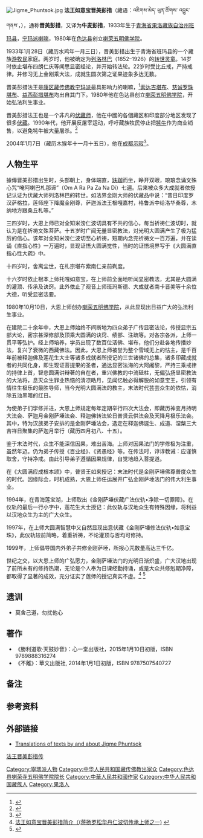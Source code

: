 [[File:Jigme_Phuntsok.jpg|thumb]]
{{Chinese|title=འཇིགས་མེད་ཕུན་ཚོགས་འབྱུང་གནས་|order=st|s=晋美彭措法王|t=晉美彭措法王|
p=Jìnměi Péngcuò Fǎwáng|w=Chin<sup>4</sup>-mei<sup>3</sup> P'eng<sup>2</sup>ts'o<sup>4</sup>|tib=འཇིགས་མེད་ཕུན་ཚོགས་འབྱུང་གནས་|wylie='Jigs-med Phun-tshogs}}
'''法王如意宝晋美彭措'''（藏语：འཇིགས་མེད་ ཕུན་ཚོགས་ འབྱུང་གནས་{{efn|འཇིགས་མེད་音为“吉美”，意为无畏；ཕུན་ཚོགས་音为“彭措”，意为“豐盛”；འབྱུང་གནས་音为“炯耐”，意为“發祥地”}}，{{bd|1933年|1月28日|2004年|1月7日|}}），通称'''晋美彭措'''，又译为'''牛麦彭措'''，1933年生于[[青海省|青海省]][[果洛藏族自治州|果洛藏族自治州]][[班玛县|班玛县]]，[[宁玛派|宁玛派]][[喇嘛|喇嘛]]，1980年在[[色达县|色达县]]创立[[色达县喇荣寺五明佛学院|喇荣五明佛学院]]。

1933年1月28日（藏历水鸡年一月三日），晋美彭措出生于青海省班玛县的一个藏族[[游牧|游牧民]]家庭。两岁时，他被确定为[[列洛林巴|列洛林巴]]（1852–1926）的[[转世灵童|转世灵童]]。14岁时依止堪布四朗仁庆等闻思显密经论，并开始转法轮。22岁时受比丘戒，严持戒律。并修习无上金刚乘大法，成就生圆次第之证果迹象多达无数。

晋美彭措法王是[[康区|康区]][[藏传佛教|藏传佛教]][[宁玛派|宁玛派]]最具影响力的喇嘛，<ref>{{Cite web |url=https://www.youtube.com/watch?v=aMq6W9JJeGw |title=忆师恩 |access-date=2015-03-11 |archive-date=2016-04-01 |archive-url=https://web.archive.org/web/20160401211310/https://www.youtube.com/watch?v=aMq6W9JJeGw |dead-url=no }}</ref>[[索达吉堪布|索达吉堪布]]、[[慈诚罗珠堪布|慈诚罗珠堪布]]、[[益西彭措堪布|益西彭措堪布]]均出自其门下。1980年他在色达县创立[[色达县喇荣寺五明佛学院|喇荣五明佛学院]]，开始弘法利生事业。

晋美彭措法王也是一个非凡的[[伏藏师|伏藏师]]，他在中國的各個藏区和印度部分地区发现了很多[[伏藏|伏藏]]。1990年代，他开展反屠宰运动，呼吁藏族牧民停止把[[牦牛|牦牛]]作为商业销售，以避免牦牛被大量屠杀。<ref>{{Cite web |url=http://www.tudou.com/programs/view/hkXv8kBQpmo/ |title=【视频】法王如意宝——慈悲呼声 |access-date=2016-01-31 |archive-date=2017-02-03 |archive-url=https://web.archive.org/web/20170203150101/http://www.tudou.com/programs/view/hkXv8kBQpmo |dead-url=no }}</ref>

2004年1月7日（藏历木猴年十一月十五日），他在[[成都|成都]][[示寂|示寂]]<ref>{{Cite web |url=http://www.phayul.com/news/article.aspx?id=5799 |title=Khenpo Jigme Phuntsok passes away |accessdate=2015-03-11 |archive-date=2005-02-20 |archive-url=https://web.archive.org/web/20050220213424/http://www.phayul.com/news/article.aspx?id=5799 |dead-url=no }}</ref>。

==人物生平==
據傳晋美彭措出生时，头部朝上，身体端直，[[趺跏|趺跏]]而坐，睁开双眼，琅琅念诵文殊心咒“唵阿喇巴札那谛”（Om A Ra Pa Za Na Di）七遍。后来被众多大成就者依授记认证为伏藏大师列洛林巴的转世。如法界金刚大师的伏藏品中说：“昔日印度罗汉萨格拉，莲师座下降魔金刚尊，萨迦派法王根嘎嘉村，格鲁派中给洛华桑尊，木纳地方跟桑丘札等。”

三四岁时，大恩上师已对全知米滂仁波切具有不共的信心，每当祈祷仁波切时，就认为是在祈祷文殊菩萨。十五岁时广闻无量显密教法，对光明大圆满产生了极为猛厉的信心。该年对全知米滂仁波切至心祈祷，短期内念完祈祷文一百万遍，并在读诵《直指心性》一万遍时，显现证悟大圆满觉性，当时的证悟境界写于《大圆满直指心性大疏》中。

十四岁时，舍离尘世，在札宗堪布索南仁亲前剃度。

十六岁时依止根本上师托嘎如意宝，在上师前全面地听闻显密教法，尤其是大圆满的灌顶、传承及诀窍。此外依止了观音上师班玛斯德、大成就者南卡晋美等十余位大德，听受显密法要。

1980年10月10日，大恩上师创办[[色达喇荣寺五明佛学院|喇荣五明佛学院]]，从此显现出日益广大的弘法利生事业。

在建院二十余年中，大恩上师始终不间断地为四众弟子广传显密法论，传授显宗五部大论，密宗甚深修部及顶乘大圆满的诀窍、绩部、注疏等。对各宗各派，上师一贯平等弘护。经上师培养，学员出现了数百位活佛、堪布，他们分赴各地传播妙法，复兴了衰微的西藏佛法。因此，大恩上师被誉为整个雪域无上的怙主，是千百年前被释迦佛及莲花生大士等诸多成就者所授记的三世诸佛的总集，诸多印藏成就者的共同化身，即生现证菩提果的圣者，通达显密法海的大阿阇黎，严持三乘戒律的持律上首，智悲圆满讲辩著的自在者，重兴佛教的中流砥柱，无偏弘扬显密教法的大法将，息灭众生罪业热恼的清凉皓月，见闻忆触必得解脱的如意宝王，引领有情往生极乐的最胜导师，当今光明大圆满法的教主，末法时代芸芸众生的依怙，消除五浊黑暗的红日。

为使弟子们学修并进，大恩上师规定每年定期举行四次大法会，即藏历神变月持明大法会、萨迦月金刚萨埵法会、释迦佛转法轮日普贤云供法会及天降月极乐法会。其中，特为汉族弟子安排的是金刚萨埵法会，选定在释迦佛诞生、成道、涅槃三大吉祥日聚集的萨迦月举行（藏历四月初八、十五）。

鉴于末法时代，众生不能深信因果，难出苦海。上师对因果法门的学修极为注重，虽然年迈。仍为弟子传授《百业经》、《贤愚经》等。在传法时，谆谆教诫：应谨慎取舍，守持净戒。由此引导弟子遵循因果规律，自觉地趋入菩提道。

在《大圆满应成根本颂》中，普贤王如来授记：末法时代是金刚萨埵佛尊普度众生的时代。因缘际会，时机成熟，大恩上师任运展开广弘金刚萨埵法门的伟大利生事业。

1994年，在青海莲宝湖，上师取出《金刚萨埵伏藏广法仪轨•净除一切罪障》。在仪轨的最后一行小字中，莲花生大士授记：此仪轨与汉地众生有特殊因缘，将利益以汉地众生为主的广大众生。

1997年，在上师大圆满智慧中又自然显现出意伏藏《金刚萨埵修法仪轨•如意宝珠》，此仪轨较前简略，着重祈祷，不论灌顶与否均可修持。

1999年，上师倡导国内外弟子共修金刚萨埵，所报心咒数量高达三千亿。

世纪之交，以大恩上师的广弘愿力，金刚萨埵法门的光明日渐炽盛，广大汉地出现了前所未有的修持热潮，无论是个人奉为日课经勤持诵，或是大众共修剋期净障，都取得了显著的成效，充分证实了莲师的授记真实不虚。<ref>[http://www.dahhw.net/html/lmds/dszj/2010/1111/5700.html 法王如意宝晋美彭措简介（(蒋扬罗松华丹仁波切传承上师之一)] {{webarchive|url=https://web.archive.org/web/20150402104620/http://www.dahhw.net/html/lmds/dszj/2010/1111/5700.html |date=2015-04-02 }}</ref>
<ref>{{Cite web |url=http://www.xuefo.net/nr/article19/186062.html |title=法王如意宝晋美彭措 |access-date=2015-03-18 |archive-date=2019-09-15 |archive-url=https://web.archive.org/web/20190915033512/http://www.xuefo.net/nr/article19/186062.html |dead-url=no }}</ref>

== 遗训 ==
* 莫舍己道，勿扰他心

== 著作 ==
*《勝利道歌‧天鼓妙音》：心一堂出版社，2015年1月10日初版，ISBN 9789888316274
*《不離》：華文出版社, 2014年1月1日初版，ISBN 9787507540727

== 备注 ==
{{notelist}}

==参考资料==
{{Reflist}}

==外部链接==
*[http://www.lotsawahouse.org/tibetan-masters/khenpo-jigme-phuntsok/ Translations of texts by and about Jigme Phuntsok] {{Wayback|url=http://www.lotsawahouse.org/tibetan-masters/khenpo-jigme-phuntsok/ |date=20161129010413 }}
[http://www.ptz.cc/uploads/media/150213/fawangjinmeipengcuochuan.pdf 法王晋美彭措传] {{Wayback|url=http://www.ptz.cc/uploads/media/150213/fawangjinmeipengcuochuan.pdf |date=20160826073029 }}

{{Authority control}}
[[Category:寧瑪派人物|Category:寧瑪派人物]]
[[Category:中华人民共和国藏传佛教出家众|Category:中华人民共和国藏传佛教出家众]]
[[Category:色达县喇荣寺五明佛学院院长|Category:色达县喇荣寺五明佛学院院长]]
[[Category:中華人民共和國作家|Category:中華人民共和國作家]]
[[Category:中华人民共和国藏族人|Category:中华人民共和国藏族人]]
[[Category:果洛人|Category:果洛人]]